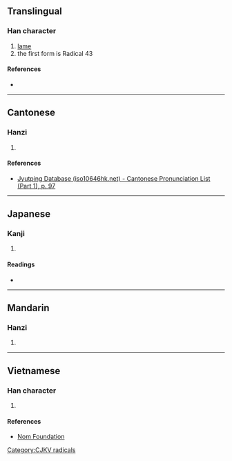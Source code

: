 {{character info/new}}
{{also|尢}}
==Translingual==
{{stroke order|type=animate}}

===Han character===
{{Han char|rn=43|rad=尢|as=00|sn=4|var=1|four=|canj=CHU|ids=⿱八儿}}

# [[lame]]
# the first form is Radical 43

====References====
* {{Han ref|kx=0298.021|dkj=07540|dj=0593.020|hdz=10551.130|uh=5C23|ud=23587}}

----

==Cantonese==

===Hanzi===
{{yue-hanzi|jyut=[[wong1]]|y=wong1}}

# {{defn|lang=yue|sort=尢00}}

====References====
* [http://www.iso10646hk.net/jp/document/download.jsp Jyutping Database (iso10646hk.net) - Cantonese Pronunciation List (Part 1), p. 97]

----

==Japanese==

===Kanji===
{{ja-kanji|grade=|rs=尢00}}

# {{defn|lang=ja|sort=尢00}}

====Readings====
* {{ja-readings|on=[[おう]] (ō)|kun=[[まげあし]] (mageashi)}}

----

==Mandarin==

===Hanzi===
{{cmn-hanzi|pin=[[wāng]] ([[wang1]]), [[méng]] ([[meng2]]), [[páng]] ([[pang2]])|wg=wang<sup>1</sup>, meng<sup>2</sup>, p'ang<sup>2</sup>}}

# {{defn|lang=cmn|sort=尢00}}

----

==Vietnamese==

===Han character===
{{vi-readings|rs=尢00|hanviet=uông}}

# {{defn|lang=vi|sort=尢00}}

====References====
* [http://nomfoundation.org/common/nom_details.php?codepoint=5c23 Nom Foundation]

[[Category:CJKV radicals]]